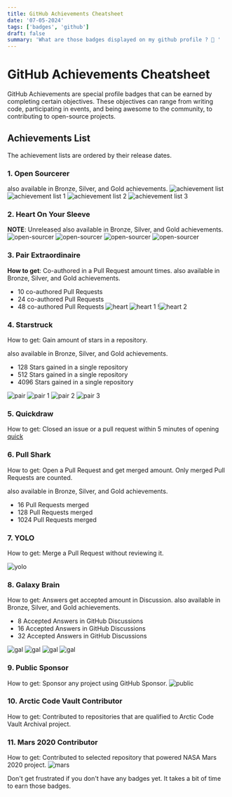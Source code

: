 ```yaml
---
title: GitHub Achievements Cheatsheet 
date: '07-05-2024'
tags: ['badges', 'github']
draft: false
summary: 'What are those badges displayed on my github profile ? 🤔 '
---
```


# GitHub Achievements Cheatsheet
GitHub Achievements are special profile badges that can be earned by completing certain objectives. These objectives can range from writing code, participating in events, and being awesome to the community, to contributing to open-source projects.

## Achievements List

The achievement lists are ordered by their release dates.


### 1. Open Sourcerer
also available in Bronze, Silver, and Gold achievements.
![achievement list](https://gh-achievement.sagelga.com/img/open-sourcerer/open-sourcerer-default.png)
![achievement list 1](https://gh-achievement.sagelga.com/img/open-sourcerer/open-sourcerer-bronze.png)
![achievement list 2](https://gh-achievement.sagelga.com/img/open-sourcerer/open-sourcerer-silver.png)
![achievement list 3](https://gh-achievement.sagelga.com/img/open-sourcerer/open-sourcerer-gold.png)


### 2. Heart On Your Sleeve
**NOTE**: Unreleased
also available in Bronze, Silver, and Gold achievements.
![open-sourcer](https://gh-achievement.sagelga.com/img/heart-on-your-sleeve/heart-on-your-sleeve-default.png)
![open-sourcer](https://gh-achievement.sagelga.com/img/heart-on-your-sleeve/heart-on-your-sleeve-bronze.png)
![open-sourcer](https://gh-achievement.sagelga.com/img/heart-on-your-sleeve/heart-on-your-sleeve-silver.png)
![open-sourcer](https://gh-achievement.sagelga.com/img/heart-on-your-sleeve/heart-on-your-sleeve-gold.png)

### 3. Pair Extraordinaire

**How to get**: Co-authored in a Pull Request amount times.
also available in Bronze, Silver, and Gold achievements.

- 10 co-authored Pull Requests
- 24 co-authored Pull Requests
- 48 co-authored Pull Requests
![heart](https://gh-achievement.sagelga.com/img/pair-extraordinaire/pair-extraordinaire-default.png)
![heart 1](https://gh-achievement.sagelga.com/img/pair-extraordinaire/pair-extraordinaire-bronze.png)
!![heart 2](https://gh-achievement.sagelga.com/img/pair-extraordinaire/pair-extraordinaire-silver.png)

### 4. Starstruck

How to get: Gain amount of stars in a repository.

also available in Bronze, Silver, and Gold achievements.

- 128 Stars gained in a single repository
- 512 Stars gained in a single repository
- 4096 Stars gained in a single repository

![pair](https://gh-achievement.sagelga.com/img/starstruck/starstruck-default.png)
![pair 1](https://gh-achievement.sagelga.com/img/starstruck/starstruck-bronze.png)
![pair 2](https://gh-achievement.sagelga.com/img/starstruck/starstruck-silver.png)
![pair 3](https://gh-achievement.sagelga.com/img/starstruck/starstruck-gold.png)


### 5. Quickdraw
How to get: Closed an issue or a pull request within 5 minutes of opening
[quick](https://gh-achievement.sagelga.com/img/quickdraw/quickdraw-default.png)

### 6. Pull Shark

How to get: Open a Pull Request and get merged amount. Only merged Pull Requests are counted.

also available in Bronze, Silver, and Gold achievements.

- 16 Pull Requests merged
- 128 Pull Requests merged
- 1024 Pull Requests merged

### 7. YOLO
How to get: Merge a Pull Request without reviewing it.

![yolo](https://gh-achievement.sagelga.com/img/yolo/yolo-default.png)

### 8. Galaxy Brain

How to get: Answers get accepted amount in Discussion.
also available in Bronze, Silver, and Gold achievements.
- 8 Accepted Answers in GitHub Discussions
- 16 Accepted Answers in GitHub Discussions
- 32 Accepted Answers in GitHub Discussions

![gal](https://gh-achievement.sagelga.com/img/galaxy-brain/galaxy-brain-default.png)
![gal](https://gh-achievement.sagelga.com/img/galaxy-brain/galaxy-brain-bronze.png)
![gal](https://gh-achievement.sagelga.com/img/galaxy-brain/galaxy-brain-silver.png)
![gal](https://gh-achievement.sagelga.com/img/galaxy-brain/galaxy-brain-gold.png)

### 9. Public Sponsor
How to get: Sponsor any project using GitHub Sponsor.
![public](https://gh-achievement.sagelga.com/img/public-sponsor/public-sponsor-default.png)


### 10. Arctic Code Vault Contributor
How to get: Contributed to repositories that are qualified to Arctic Code Vault Archival project.

### 11. Mars 2020 Contributor
How to get: Contributed to selected repository that powered NASA Mars 2020 project.
![mars](https://gh-achievement.sagelga.com/img/mars-2020-contributor/mars-2020-contributor-default.png)

Don't get frustrated if you don't have any badges yet. It takes a bit of time to earn those badges.